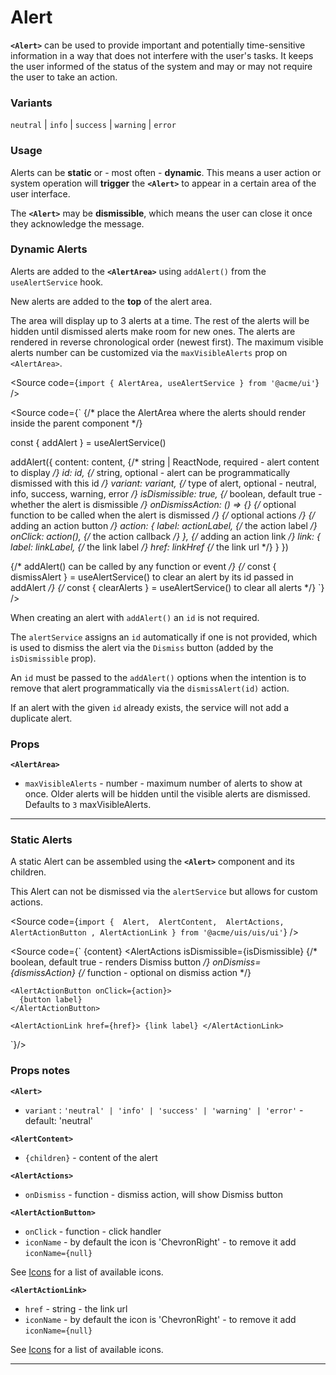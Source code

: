 
<Meta of={AlertStories} />

# Alert

**`<Alert>`** can be used to provide important and potentially time-sensitive information in a way that does not interfere with the user's tasks. It keeps the user informed of the status of the system and may or may not require the user to take an action.

<Canvas of={AlertStories.Default} />

### Variants

`neutral` | `info` | `success` | `warning` | `error`

### Usage

Alerts can be **static** or - most often - **dynamic**. This means a user action or system operation will **trigger** the **`<Alert>`** to appear in a certain area of the user interface.

The **`<Alert>`** may be **dismissible**, which means the user can close it once they acknowledge the message.

### Dynamic Alerts

Alerts are added to the **`<AlertArea>`** using `addAlert()` from the `useAlertService` hook.

New alerts are added to the **top** of the alert area.

The area will display up to 3 alerts at a time. The rest of the alerts will be hidden until dismissed alerts make room for new ones. The alerts are rendered in reverse chronological order (newest first). The maximum visible alerts number can be customized via the `maxVisibleAlerts` prop on `<AlertArea>`.

<Source code={`import { AlertArea, useAlertService } from '@acme/ui'`} />

<Source code={`
<AlertArea/> {/* place the AlertArea where the alerts should render inside the parent component */}

const { addAlert } = useAlertService()

addAlert({
content: content, {/* string | ReactNode, required - alert content to display */}
id: id, {/* string, optional - alert can be programmatically dismissed with this id */}
variant: variant, {/* type of alert, optional - neutral, info, success, warning, error */}
isDismissible: true, {/* boolean, default true - whether the alert is dismissible */}
onDismissAction: () => {} {/* optional function to be called when the alert is dismissed */}
{/* optional actions */}
{/* adding an action button */}
action: {
label: actionLabel, {/* the action label */}
onClick: action(), {/* the action callback */}
},
{/* adding an action link */}
link: {
label: linkLabel, {/* the link label */}
href: linkHref {/* the link url */}
}
})

{/* addAlert() can be called by any function or event */}
{/* const { dismissAlert } = useAlertService() to clear an alert by its id passed in addAlert */}
{/* const { clearAlerts } = useAlertService() to clear all alerts */}
`} />

When creating an alert with `addAlert()` an `id` is not required.

The `alertService` assigns an `id` automatically if one is not provided, which is used to dismiss the alert via the `Dismiss` button (added by the `isDismissible` prop).

An `id` must be passed to the `addAlert()` options when the intention is to remove that alert programmatically via the `dismissAlert(id)` action.

If an alert with the given `id` already exists, the service will not add a duplicate alert.

### Props

**`<AlertArea>`**

- `maxVisibleAlerts` - number - maximum number of alerts to show at once. Older alerts will be hidden until the visible alerts are dismissed. Defaults to `3` maxVisibleAlerts.

<hr />

### Static Alerts

A static Alert can be assembled using the **`<Alert>`** component and its children.

This Alert can not be dismissed via the `alertService` but allows for custom actions.

<Source
	code={`import { 
  Alert, 
  AlertContent, 
  AlertActions, 
  AlertActionButton ,
  AlertActionLink
} from '@acme/uis/uis/ui'`}
/>

<Source code={`<Alert variant={variant}>
  <AlertContent>
    {content}
  </AlertContent>
  <AlertActions
    isDismissible={isDismissible} {/* boolean, default true - renders Dismiss button */}
    onDismiss={dismissAction} {/* function - optional on dismiss action */}
  >
    <AlertActionButton onClick={action}>
      {button label}
    </AlertActionButton>

    <AlertActionLink href={href}> {link label} </AlertActionLink>

  </AlertActions>
</Alert>`}/>

### Props notes

**`<Alert>`**

- `variant` : `'neutral' | 'info' | 'success' | 'warning' | 'error'` - default: 'neutral'

**`<AlertContent>`**

- `{children}` - content of the alert

**`<AlertActions>`**

- `onDismiss` - function - dismiss action, will show Dismiss button

**`<AlertActionButton>`**

- `onClick` - function - click handler
- `iconName` - by default the icon is 'ChevronRight' - to remove it add `iconName={null}`

See [Icons](/docs/theme-icons--docs) for a list of available icons.

**`<AlertActionLink>`**

- `href` - string - the link url
- `iconName` - by default the icon is 'ChevronRight' - to remove it add `iconName={null}`

See [Icons](/docs/theme-icons--docs) for a list of available icons.

---
